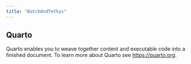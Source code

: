 ```yaml
---
title: "BatchAndTethys"
---
```


## Quarto

Quarto enables you to weave together content and executable code into a finished document. To learn more about Quarto see <https://quarto.org>.
